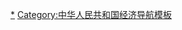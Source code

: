 {{Navbox
|name = 国家级经济技术开发区
|title = [[中华人民共和国]][[国家级经济技术开发区]]
|listclass = hlist
|state = {{{state<includeonly>|collapsed</includeonly>}}}
|above = 截至2021年6月，共有230个国家级经济技术开发区。

|group1 = [[华北地区|华北]]
|list1 = {{Navbox|child

|group1 = [[北京]]
|list1 =
* [[北京经济技术开发区|北京]]
|group2 = [[天津]]
|list2 =
* [[天津经济技术开发区|天津]]
* [[西青经济技术开发区|西青]]
* [[武清经济技术开发区|武清]]
* [[天津子牙经济技术开发区|天津子牙]]
* [[北辰经济技术开发区|北辰]]
* [[东丽经济技术开发区|东丽]]
|group3 = [[河北]]
|list3 =
* [[秦皇岛经济技术开发区|秦皇岛]]
* [[廊坊经济技术开发区|廊坊]]
* [[沧州临港经济技术开发区|沧州临港]]
* [[石家庄经济技术开发区|石家庄]]
* [[唐山曹妃甸经济技术开发区|唐山曹妃甸]]
* [[邯郸经济技术开发区|邯郸]]
* [[张家口经济技术开发区|张家口]]
|group4 = [[山西]]
|list4 =
* [[太原经济技术开发区|太原]]
* [[大同经济技术开发区|大同]]
* [[晋中经济技术开发区|晋中]]
* [[晋城经济技术开发区|晋城]]
|group5 = [[内蒙古]]
|list5 =
* [[呼和浩特经济技术开发区|呼和浩特]]
* [[巴彦淖尔经济技术开发区|巴彦淖尔]]
* [[呼伦贝尔经济技术开发区|呼伦贝尔]]
}}

|group2 = [[中国东北地区|东北]]
|list2 = {{Navbox|child

|group1 = [[辽宁]]
|list1 =
* [[大连经济技术开发区|大连]]
* [[营口经济技术开发区|营口]]
* [[沈阳经济技术开发区|沈阳]]
* [[大连长兴岛经济技术开发区|大连长兴岛]]
* [[锦州经济技术开发区|锦州]]
* [[盘锦辽滨沿海经济技术开发区|盘锦辽滨沿海]]
* [[沈阳辉山经济技术开发区|沈阳辉山]]
* [[铁岭经济技术开发区|铁岭]]
* [[旅顺经济技术开发区|旅顺]]
|group2 = [[吉林]]
|list2 =
* [[长春经济技术开发区|长春]]
* [[吉林经济技术开发区|吉林]]
* [[四平红嘴经济技术开发区|四平红嘴]]
* [[长春汽车经济技术开发区|长春汽车]]
* [[松原经济技术开发区|松原]]
|group3 = [[黑龙江]]
|list3 =
* [[哈尔滨经济技术开发区|哈尔滨]]
* [[宾西经济技术开发区|宾西]]
* [[海林经济技术开发区|海林]]
* [[哈尔滨利民经济技术开发区|哈尔滨利民]]
* [[大庆经济技术开发区|大庆]]
* [[绥化经济技术开发区|绥化]]
* [[牡丹江经济技术开发区|牡丹江]]
* [[双鸭山经济技术开发区|双鸭山]]
}}

|group3 = [[华东地区|华东]]
|list3 = {{Navbox|child

|group1 = [[上海]]
|list1 =
* [[闵行经济技术开发区|闵行]]
* [[虹桥经济技术开发区|虹桥]]
* [[上海漕河泾新兴技术开发区|上海漕河泾]]
* [[上海金桥经济技术开发区|上海金桥]]
* [[上海化学工业经济技术开发区|上海化工]]
* [[松江经济技术开发区|松江]]
|group2 = [[江苏]]
|list2 =
* [[南通经济技术开发区|南通]]
* [[连云港经济技术开发区|连云港]]
* [[昆山经济技术开发区|昆山]]
* [[苏州工业园区|苏州工业园]]
* [[南京经济技术开发区|南京]]
* [[扬州经济技术开发区|扬州]]
* [[徐州经济技术开发区|徐州]]
* [[镇江经济技术开发区|镇江]]
* [[吴江经济技术开发区|吴江]]
* [[江宁经济技术开发区|江宁]]
* [[常熟经济技术开发区|常熟]]
* [[淮安经济技术开发区|淮安]]
* [[盐城经济技术开发区|盐城]]
* [[锡山经济技术开发区|锡山]]
* [[太仓港经济技术开发区|太仓港]]
* [[张家港经济技术开发区|张家港]]
* [[海安经济技术开发区|海安]]
* [[靖江经济技术开发区|靖江]]
* [[吴中经济技术开发区|吴中]]
* [[宿迁经济技术开发区|宿迁]]
* [[海门经济技术开发区|海门]]
* [[如皋经济技术开发区|如皋]]
* [[宜兴经济技术开发区|宜兴]]
* [[浒墅关经济技术开发区|浒墅关]]
* [[沭阳经济技术开发区|沭阳]]
* [[相城经济技术开发区|相城]]
* [[无锡惠山经济技术开发区|无锡惠山]]
|group3 = [[浙江]]
|list3 =
* [[宁波经济技术开发区|宁波]]
* [[温州经济技术开发区|温州]]
* [[宁波大榭开发区|宁波大榭]]
* [[杭州经济技术开发区|杭州]]
* [[萧山经济技术开发区|萧山]]
* [[嘉兴经济技术开发区|嘉兴]]
* [[湖州经济技术开发区|湖州]]
* [[绍兴袍江经济技术开发区|绍兴袍江]]
* [[金华经济技术开发区|金华]]
* [[长兴经济技术开发区|长兴]]
* [[宁波石化经济技术开发区|宁波石化]]
* [[嘉善经济技术开发区|嘉善]]
* [[衢州经济技术开发区|衢州]]
* [[义乌经济技术开发区|义乌]]
* [[杭州余杭经济技术开发区|杭州余杭]]
* [[绍兴柯桥经济技术开发区|绍兴柯桥]]
* [[富阳经济技术开发区|富阳]]
* [[平湖经济技术开发区|平湖]]
* [[杭州湾上虞经济技术开发区|杭州湾上虞]]
* [[宁波杭州湾经济技术开发区|宁波杭州湾]]
* [[丽水经济技术开发区|丽水]]
* [[台州湾经济技术开发区|台州湾]]
|group4 = [[安徽]]
|list4 =
* [[芜湖经济技术开发区|芜湖]]
* [[合肥经济技术开发区|合肥]]
* [[马鞍山经济技术开发区|马鞍山]]
* [[安庆经济技术开发区|安庆]]
* [[铜陵经济技术开发区|铜陵]]
* [[滁州经济技术开发区|滁州]]
* [[池州经济技术开发区|池州]]
* [[六安经济技术开发区|六安]]
* [[淮南经济技术开发区|淮南]]
* [[宁国经济技术开发区|宁国]]
* [[桐城经济技术开发区|桐城]]
* [[宣城经济技术开发区|宣城]]
* [[合肥蜀山经济技术开发区|合肥蜀山]]
|group5 = [[福建]]
|list5 =
* [[福州经济技术开发区|福州]]
* [[厦门海沧台商投资区|厦门海沧台商]]
* [[福清融侨经济技术开发区|福清融侨]]
* [[东山经济技术开发区|东山]]
* [[漳州招商局经济技术开发区|漳州招商局]]
* [[泉州经济技术开发区|泉州]]
* [[漳州台商投资区|漳州台商]]
* [[泉州台商投资区|泉州台商]]
* [[龙岩经济技术开发区|龙岩]]
* [[东侨经济技术开发区|东侨]]
|group6 = [[江西]]
|list6 =
* [[南昌经济技术开发区|南昌]]
* [[九江经济技术开发区|九江]]
* [[赣州经济技术开发区|赣州]]
* [[井冈山经济技术开发区|井冈山]]
* [[上饶经济技术开发区|上饶]]
* [[萍乡经济技术开发区|萍乡]]
* [[南昌小蓝经济技术开发区|南昌小蓝]]
* [[宜春经济技术开发区|宜春]]
* [[龙南经济技术开发区|龙南]]
* [[瑞金经济技术开发区|瑞金]]
|group7 = [[山东]]
|list7 = [[青岛经济技术开发区|青岛]]
* [[烟台经济技术开发区|烟台]]
* [[威海经济技术开发区|威海]]
* [[东营经济技术开发区|东营]]
* [[日照经济技术开发区|日照]]
* [[潍坊滨海经济技术开发区|潍坊滨海]]
* [[邹平经济技术开发区|邹平]]
* [[临沂经济技术开发区|临沂]]
* [[招远经济技术开发区|招远]]
* [[德州经济技术开发区|德州]]
* [[明水经济技术开发区|明水]]
* [[胶州经济技术开发区|胶州]]
* [[聊城经济技术开发区|聊城]]
* [[滨州经济技术开发区|滨州]]
* [[威海临港经济技术开发区|威海临港]]
* [[滕州经济技术开发区|滕州]]
}}

|group4 = [[华中地区|华中]]
|list4 = {{Navbox|child

|group1 = [[河南]]
|list1 =
* [[郑州经济技术开发区|郑州]]
* [[漯河经济技术开发区|漯河]]
* [[鹤壁经济技术开发区|鹤壁]]
* [[开封经济技术开发区|开封]]
* [[许昌经济技术开发区|许昌]]
* [[洛阳经济技术开发区|洛阳]]
* [[新乡经济技术开发区|新乡]]
* [[红旗渠经济技术开发区|红旗渠]]
* [[濮阳经济技术开发区|濮阳]]
|group2 = [[湖北]]
|list2 =
* [[武汉经济技术开发区|武汉]]
* [[黄石经济技术开发区|黄石]]
* [[襄阳经济技术开发区|襄阳]]
* [[武汉临空港经济技术开发区|武汉临空港]]
* [[荆州经济技术开发区|荆州]]
* [[鄂州葛店经济技术开发区|鄂州葛店]]
* [[十堰经济技术开发区|十堰]]
* [[枣阳经济技术开发区|枣阳]]
* [[汉川经济技术开发区|汉川]]
|group3 = [[湖南]]
|list3 =
* [[长沙经济技术开发区|长沙]]
* [[岳阳经济技术开发区|岳阳]]
* [[常德经济技术开发区|常德]]
* [[宁乡经济技术开发区|宁乡]]
* [[湘潭经济技术开发区|湘潭]]
* [[浏阳经济技术开发区|浏阳]]
* [[娄底经济技术开发区|娄底]]
* [[望城经济技术开发区|望城]]
* [[永州经济技术开发区|永州]]
* [[邵阳经济技术开发区|邵阳]]
}}

|group5 = [[华南地区|华南]]
|list5 = {{Navbox|child

|group1 = [[广东]]
|list1 =
* [[湛江经济技术开发区|湛江]]
* [[广州经济技术开发区|广州]]
* [[广州南沙经济技术开发区|广州南沙]]
* [[惠州大亚湾经济技术开发区|惠州大亚湾]]
* [[增城经济技术开发区|增城]]
* [[珠海经济技术开发区|珠海]]
* [[揭东经济技术开发区|揭东]]
|group2 = [[广西]]
|list2 =
* [[南宁经济技术开发区|南宁]]
* [[钦州港经济技术开发区|钦州港]]
* [[中国-马来西亚钦州产业园区|中-马钦州]]
* [[广西-东盟经济技术开发区|广西-东盟]]
* [[北海经济技术开发区|北海]]
|group3 = [[海南]]
|list3 =
* [[洋浦经济开发区|海南洋浦]]
}}

|group6 = [[中国西南地区|西南]]
|list6 = {{Navbox|child

|group1 = [[重庆]]
|list1 =
* [[重庆经济技术开发区|重庆]]
* [[万州经济技术开发区|万州]]
* [[长寿经济技术开发区|长寿]]
|group2 = [[四川]]
|list2 =
* [[成都经济技术开发区|成都]]
* [[广安经济技术开发区|广安]]
* [[德阳经济技术开发区|德阳]]
* [[遂宁经济技术开发区|遂宁]]
* [[绵阳经济技术开发区|绵阳]]
* [[广元经济技术开发区|广元]]
* [[宜宾临港经济技术开发区|宜宾临港]]
* [[内江经济技术开发区|内江]]
* [[成都国际铁路港经济技术开发区|成都国际铁路港]]
* [[雅安经济技术开发区|雅安]]
|group3 = [[贵州]]
|list3 =
* [[贵阳经济技术开发区|贵阳]]
* [[遵义经济技术开发区|遵义]]
|group4 = [[云南]]
|list4 =
* [[昆明经济技术开发区|昆明]]
* [[曲靖经济技术开发区|曲靖]]
* [[蒙自经济技术开发区|蒙自]]
* [[嵩明杨林经济技术开发区|嵩明杨林]]
* [[大理经济技术开发区|大理]]
|group5 = [[西藏]]
|list5 =
* [[拉萨经济技术开发区|拉萨]]
}}

|group7 = [[中国西北地区|西北]]
|list7 = {{Navbox|child

|group1 = [[陕西]]
|list1 =
* [[西安经济技术开发区|西安]]
* [[陕西航空经济技术开发区|陕西航空]]
* [[陕西航天经济技术开发区|陕西航天]]
* [[汉中经济技术开发区|汉中]]
* [[榆林经济技术开发区|榆林]]
|group2 = [[甘肃]]
|list2 =
* [[兰州经济技术开发区|兰州]]
* [[金昌经济技术开发区|金昌]]
* [[天水经济技术开发区|天水]]
* [[酒泉经济技术开发区|酒泉]]
* [[张掖经济技术开发区|张掖]]
|group3 = [[青海]]
|list3 =
* [[西宁经济技术开发区|西宁]]
* [[格尔木昆仑经济技术开发区|格尔木昆仑]]
|group4 = [[宁夏]]
|list4 =
* [[银川经济技术开发区|银川]]
|group5 = [[新疆]]
|list5 =
* [[乌鲁木齐经济技术开发区|乌鲁木齐]]
* [[石河子经济技术开发区|石河子]]
* [[库尔勒经济技术开发区|库尔勒]]
* [[奎屯经济技术开发区|奎屯]]
* [[阿拉尔经济技术开发区|阿拉尔]]
* [[五家渠经济技术开发区|五家渠]]
* [[准东经济技术开发区|准东]]
* [[甘泉堡经济技术开发区|甘泉堡]]
* [[库车经济技术开发区|库车]]
}}
}}<noinclude>
[[Category:国家级经济技术开发区|*]]
[[Category:中华人民共和国经济导航模板]]
</noinclude>